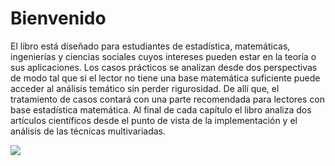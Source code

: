 # Bienvenido {.unnumbered}

El libro está diseñado para estudiantes de estadística, matemáticas, ingenierías y ciencias sociales cuyos intereses pueden estar en la teoría o sus aplicaciones. Los casos prácticos se analizan desde dos perspectivas de modo tal que si el lector no tiene una base matemática suficiente puede acceder al análisis temático sin perder rigurosidad. De allí que, el tratamiento de casos contará con una parte recomendada para lectores con base estadística matemática. Al final de cada capítulo el libro analiza dos artículos científicos desde el punto de vista de la implementación y el análisis de las técnicas multivariadas.

![](portada.png){fig-align="right"}

